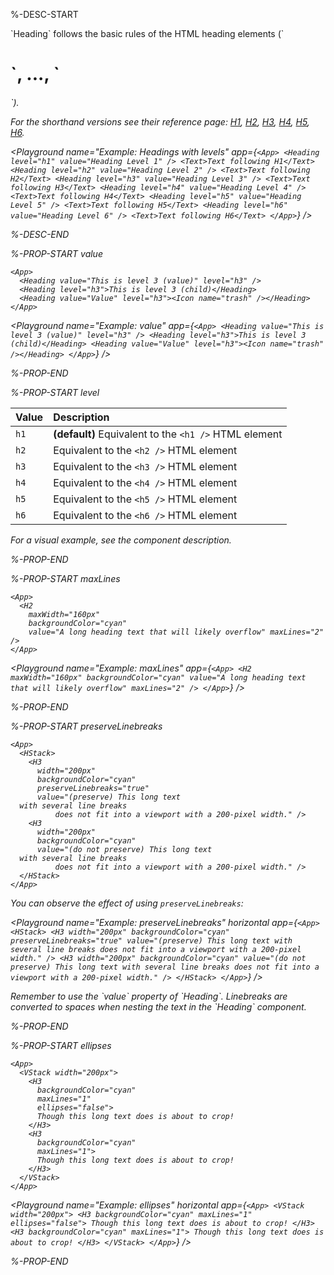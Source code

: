 %-DESC-START

<Callout type="info" emoji="📔">
`Heading` follows the basic rules of the HTML heading elements (`<h1>`, ..., `<h6>`).
</Callout>

For the shorthand versions see their reference page: [H1](./H1), [H2](./H2), [H3](./H3), [H4](./H4), [H5](./H5), [H6](./H6).

<Playground
  name="Example: Headings with levels"
  app={`
    <App>
      <Heading level="h1" value="Heading Level 1" />
      <Text>Text following H1</Text>
      <Heading level="h2" value="Heading Level 2" />
      <Text>Text following H2</Text>
      <Heading level="h3" value="Heading Level 3" />
      <Text>Text following H3</Text>
      <Heading level="h4" value="Heading Level 4" />
      <Text>Text following H4</Text>
      <Heading level="h5" value="Heading Level 5" />
      <Text>Text following H5</Text>
      <Heading level="h6" value="Heading Level 6" />
      <Text>Text following H6</Text>
    </App>
  `}
/>

%-DESC-END

%-PROP-START value

```xmlui copy
<App>
  <Heading value="This is level 3 (value)" level="h3" />
  <Heading level="h3">This is level 3 (child)</Heading>
  <Heading value="Value" level="h3"><Icon name="trash" /></Heading>
</App>
```

<Playground
  name="Example: value"
  app={`
    <App>
      <Heading value="This is level 3 (value)" level="h3" />
      <Heading level="h3">This is level 3 (child)</Heading>
      <Heading value="Value" level="h3"><Icon name="trash" /></Heading>
    </App>
  `}
/>

%-PROP-END

%-PROP-START level

| Value | Description                                           |
| :---- | :---------------------------------------------------- |
| `h1`  | **(default)** Equivalent to the `<h1 />` HTML element |
| `h2`  | Equivalent to the `<h2 />` HTML element               |
| `h3`  | Equivalent to the `<h3 />` HTML element               |
| `h4`  | Equivalent to the `<h4 />` HTML element               |
| `h5`  | Equivalent to the `<h5 />` HTML element               |
| `h6`  | Equivalent to the `<h6 />` HTML element               |

For a visual example, see the component description.

%-PROP-END

%-PROP-START maxLines

```xmlui copy
<App>
  <H2
    maxWidth="160px"
    backgroundColor="cyan"
    value="A long heading text that will likely overflow" maxLines="2" />
</App>
```

<Playground
  name="Example: maxLines"
  app={`
    <App>
      <H2
        maxWidth="160px"
        backgroundColor="cyan"
        value="A long heading text that will likely overflow" maxLines="2" />
    </App>
  `}
/>

%-PROP-END

%-PROP-START preserveLinebreaks

```xmlui copy {5}
<App>
  <HStack>
    <H3
      width="200px"
      backgroundColor="cyan"
      preserveLinebreaks="true"
      value="(preserve) This long text
  with several line breaks
          does not fit into a viewport with a 200-pixel width." />
    <H3
      width="200px"
      backgroundColor="cyan"
      value="(do not preserve) This long text
  with several line breaks
          does not fit into a viewport with a 200-pixel width." />
  </HStack>
</App>
```
You can observe the effect of using `preserveLinebreaks`:

<Playground
  name="Example: preserveLinebreaks"
  horizontal
  app={`
    <App>
      <HStack>
        <H3
          width="200px"
          backgroundColor="cyan"
          preserveLinebreaks="true"
          value="(preserve) This long text
      with several line breaks
              does not fit into a viewport with a 200-pixel width." />
        <H3
          width="200px"
          backgroundColor="cyan"
          value="(do not preserve) This long text
      with several line breaks
              does not fit into a viewport with a 200-pixel width." />
      </HStack>
    </App>
  `}
/>

<Callout type="info" emoji="📔">
Remember to use the `value` property of `Heading`.
Linebreaks are converted to spaces when nesting the text in the `Heading` component.
</Callout>

%-PROP-END

%-PROP-START ellipses

```xmlui copy {4}
<App>
  <VStack width="200px">
    <H3
      backgroundColor="cyan"
      maxLines="1"
      ellipses="false">
      Though this long text does is about to crop!
    </H3>
    <H3
      backgroundColor="cyan"
      maxLines="1">
      Though this long text does is about to crop!
    </H3>
  </VStack>
</App>
```

<Playground
  name="Example: ellipses"
  horizontal
  app={`
    <App>
      <VStack width="200px">
        <H3
          backgroundColor="cyan"
          maxLines="1"
          ellipses="false">
          Though this long text does is about to crop!
        </H3>
        <H3
          backgroundColor="cyan"
          maxLines="1">
          Though this long text does is about to crop!
        </H3>
      </VStack>
    </App>
  `}
/>

%-PROP-END
